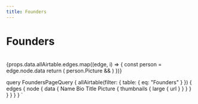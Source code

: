 ```yaml
---
title: Founders
---
```



<Layout>

# Founders

<br />

<Gallery n={4}>
{props.data.allAirtable.edges.map((edge, i) => {
  const person = edge.node.data
  return (
    person.Picture &&
    <PersonCard
      photoUrl={edge.node.data.Picture ? edge.node.data.Picture[0].thumbnails.large.url : ''}
      name={edge.node.data.Name}
      bio={edge.node.data.Bio}
      title={edge.node.data.Title}
    />
  )
})}
</Gallery>
</Layout>

  query FoundersPageQuery {
    allAirtable(filter: { table: { eq: "Founders" } }) {
      edges {
        node {
          data {
            Name
            Bio
            Title
            Picture {
              thumbnails {
                large {
                  url
                }
              }
            }
          }
        }
      }
    }
  }
`
